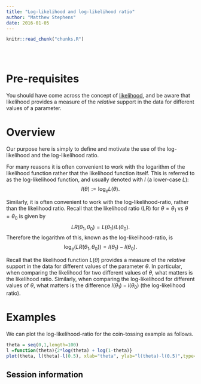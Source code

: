 ```yaml
---
title: "Log-likelihood and log-likelihood ratio"
author: "Matthew Stephens"
date: 2016-01-05
---
```


<!-- The file analysis/chunks.R contains chunks that define default settings
shared across the workflowr files. -->
```r
knitr::read_chunk("chunks.R")
```

<!-- Update knitr chunk options -->
```r
```

<!-- Insert the date the file was last updated -->
```r
```

<!-- Insert the code version (Git commit SHA1) if Git repository exists and R
 package git2r is installed -->
```r
```

# Pre-requisites

You should have come across the concept of [likelihood](likelihood.html), and be aware that likelihood provides
a measure of the *relative* support in the data for different values of a parameter.

# Overview

Our purpose here is simply to define and motivate the use of the log-likelihood and the log-likelihood ratio. 

For many reasons it is often convenient to work with the logarithm of the likelihood function rather that the likelihood function itself. This is referred to as the log-likelihood function, and usually denoted with $l$ (a lower-case $L$):
$$l(\theta):=\log_e L(\theta).$$

Similarly, it is often convenient to work with the log-likelihood-ratio, rather than the likelihood ratio.
Recall that the likelihood ratio (LR) for $\theta=\theta_1$ vs $\theta=\theta_0$ is given by 
$$LR(\theta_1,\theta_0) = L(\theta_1)/L(\theta_0).$$
Therefore the logarithm of this, 
known as the log-likelihood-ratio, is 
$$\log_e(LR(\theta_1,\theta_0)) = l(\theta_1)-l(\theta_0).$$

Recall that the likelihood function $L(\theta)$ provides a measure of the *relative* support in the data for different values of the parameter $\theta$. In particular, when comparing the likelihood for two different values of $\theta$, what matters is the likelihood ratio. Similarly, when comparing the log-likelihood for different values of $\theta$, what matters is the difference $l(\theta_1)-l(\theta_0)$ (the log-likelihood ratio).

# Examples

We can plot the log-likelihood-ratio for the coin-tossing example as follows.
```r
theta = seq(0,1,length=100)
l =function(theta){2*log(theta) + log(1-theta)}
plot(theta, l(theta)-l(0.5), xlab="theta", ylab="l(theta)-l(0.5)",type="l")
```







## Session information

<!-- Insert the session information into the document -->
```r
```
